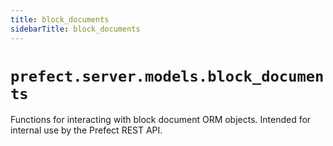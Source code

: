 ```yaml
---
title: block_documents
sidebarTitle: block_documents
---
```


# `prefect.server.models.block_documents`



Functions for interacting with block document ORM objects.
Intended for internal use by the Prefect REST API.

